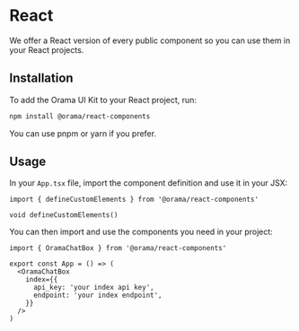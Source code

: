
<Meta title="Usage/Frameworks/React" />

# React

We offer a React version of every public component so you can use them in your React projects.

## Installation

To add the Orama UI Kit to your React project, run:

```bash
npm install @orama/react-components
```
You can use pnpm or yarn if you prefer.

## Usage

In your `App.tsx` file, import the component definition and use it in your JSX:

```tsx
import { defineCustomElements } from '@orama/react-components'

void defineCustomElements()
```

You can then import and use the components you need in your project:

```tsx
import { OramaChatBox } from '@orama/react-components'

export const App = () => (
  <OramaChatBox
    index={{
      api_key: 'your index api key',
      endpoint: 'your index endpoint',
    }}
  />
)
```
